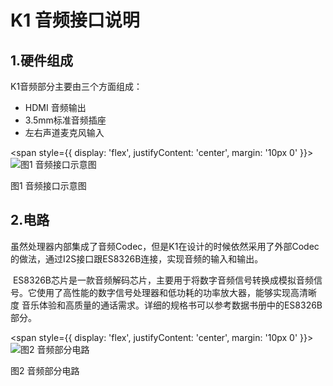 # K1 音频接口说明
## 1.硬件组成
K1音频部分主要由三个方面组成：

- HDMI 音频输出
- 3.5mm标准音频插座
- 左右声道麦克风输入

<span style={{
display: 'flex',
justifyContent: 'center',
margin: '10px 0'
}}>
![图1 音频接口示意图](/img/k1/hardware/audio/k1_audio.png)
</span>
<div style={{textAlign: 'center'}}>图1 音频接口示意图</div>

## 2.电路

虽然处理器内部集成了音频Codec，但是K1在设计的时候依然采用了外部Codec的做法，通过I2S接口跟ES8326B连接，实现音频的输入和输出。

 ES8326B芯片是一款音频解码芯片，主要用于将数字音频信号转换成模拟音频信号。它使用了高性能的数字信号处理器和低功耗的功率放大器，能够实现高清晰度 音乐体验和高质量的通话需求。详细的规格书可以参考数据书册中的ES8326B部分。

<span style={{
display: 'flex',
justifyContent: 'center',
margin: '10px 0'
}}>
![图2 音频部分电路](/img/k1/hardware/audio/k1_audio_io.png)
</span>

<div style={{textAlign: 'center'}}>图2 音频部分电路</div>

